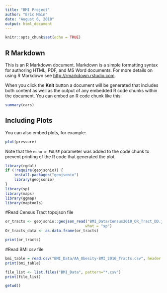 ```yaml
---
title: "BMI Project"
author: "Eric Main"
date: "August 6, 2018"
output: html_document
---
```


```r
knitr::opts_chunk$set(echo = TRUE)
```

## R Markdown

This is an R Markdown document. Markdown is a simple formatting syntax for authoring HTML, PDF, and MS Word documents. For more details on using R Markdown see <http://rmarkdown.rstudio.com>.

When you click the **Knit** button a document will be generated that includes both content as well as the output of any embedded R code chunks within the document. You can embed an R code chunk like this:

```r
summary(cars)
```

## Including Plots

You can also embed plots, for example:

```r
plot(pressure)
```

Note that the `echo = FALSE` parameter was added to the code chunk to prevent printing of the R code that generated the plot.

```r
library(rgdal)
if (!require(geojsonio)) {
    install.packages("geojsonio")
    library(geojsonio)
}
library(sp)
library(maps)
library(ggmap)
library(maptools)
```


#Read Census Tract topojson file

```r
or_tracts <- geojsonio::geojson_read("BMI_Data/Census2010_OR_Tract_DD.json",
                                    what = "sp")
Or_tracts_data <- as.data.frame(or_tracts)
```

```r
print(or_tracts)
```


#Read BMI csv file
```r
bmi_table = read.csv("BMI_Data/AA_Obesity-BMI_2016_Tracts.csv", header = TRUE)
print(bmi_table)
```


```r
file_list <- list.files("BMI_Data", pattern="*.csv")
print(file_list)
```

```r
getwd()
```

